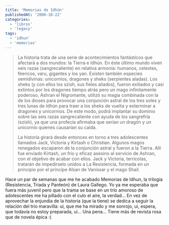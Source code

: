 ```yaml
---
title: 'Memorias de Idhún'
publishedAt: '2008-10-22'
categories:
  - 'libros'
  - 'legacy'
tags:
  - 'idhun'
  - 'memorias'
---
```


> La historia trata de una serie de acontecimientos fantásticos que afectará a dos mundos: la Tierra e Idhún. En éste último mundo viven seis razas (sangrecaliente) en relativa armonía: humanos, celestes, féericos, varu, gigantes y los yan. Existen también especies semidivinas: unicornios, dragones y sheks (serpientes aladas). Los sheks (y con ellos los szish, sus fieles aliados), fueron exiliados y casi extintos por los dragones tiempo atrás pero un mago infinitamente poderoso, Ashran el Nigromante, utilizó su magia combinada con la de los dioses para provocar una conjunción astral de los tres soles y tres lunas de Idhún para traer a los sheks de vuelta y exterminar a dragones y unicornios. De este modo, podrá implantar su dominio sobre las seis razas sangrecaliente con ayuda de los sangrefría (szish), ya que una profecía afirmaba que serían un dragón y un unicornio quienes causarían su caída.
>
> La historia girará desde entonces en torno a tres adolescentes llamados Jack, Victoria y Kirtash o Christian. Algunos magos renegados escaparon de la conjunción astral y fueron a la Tierra. Allí fue enviado Kirtash, un frío y eficaz asesino al servicio de Ashran, con el objetivo de acabar con ellos. Jack y Victoria, terrícolas, tratarán de impedirselo unidos a La Resistencia, formada en un principio por el príncipe Alsan de Vanissar y el mago Shail.

Hace un par de semanas que me he acabado Memorias de Idhun, la trilogía (Resistencia, Triada y Panteón) de Laura Gallego. Yo ya me esperaba que fuera más juvenil pero que la trama se base en un trío amoroso de adolescentes me ha pillado con el culo el aire, la verdad... En vez de aprovechar la enjundia de la historia (que la tiene) se dedica a seguir la relación del trio maravilla: ui, que me ha mirado y me sonrojo, ui, espera, que todavía no estoy preparada, ui... Una pena... Tiene más de revista rosa que de novela épica :(
